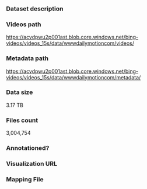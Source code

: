### Dataset description

### Videos path

https://acvdpwu2p001ast.blob.core.windows.net/bing-videos/videos_15s/data/wwwdailymotioncom/videos/

### Metadata path

https://acvdpwu2p001ast.blob.core.windows.net/bing-videos/videos_15s/data/wwwdailymotioncom/metadata/

### Data size

3.17 TB

### Files count

3,004,754

### Annotationed?

### Visualization URL

### Mapping File